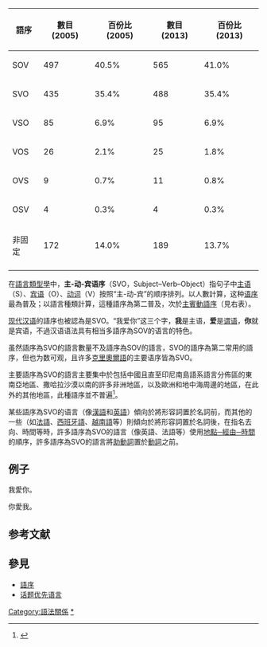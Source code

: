 {{noteTA
|1=zh-cn:语法;zh-hk:文法;zh-tw:文法;語法=>zh-tw:文法;
|2=zh-cn:单词;zh-tw:單字;單詞=>zh-tw:單字;
}}
{{Redirect2|SVO|位于莫斯科的机场|谢列梅捷沃国际机场}}
{| class="wikitable"
|-
! 語序 !! 數目 (2005) !! 百份比 (2005) !! 數目 (2013) !! 百份比 (2013)
|-
| SOV || 497 || 40.5% || 565 || 41.0%
|-
| SVO || 435 || 35.4% || 488 || 35.4%
|-
| VSO || 85 || 6.9% || 95 || 6.9%
|-
| VOS || 26 || 2.1% || 25 || 1.8%
|-
| OVS || 9 || 0.7% || 11 || 0.8%
|-
| OSV || 4 || 0.3% || 4 || 0.3%
|-
| 非固定 || 172 || 14.0% || 189 || 13.7%
|-
|}
在[[語言類型學|語言類型學]]中，'''主-动-宾语序'''（SVO，Subject–Verb–Object）指句子中[[主语|主语]]（S）、[[宾语|宾语]]（O）、[[动词|动词]]（V）按照“主-动-宾”的顺序排列。以人數計算，这种[[语序|语序]]最為普及；以語言種類計算，這種語序為第二普及，次於[[主賓動語序|主賓動語序]]（見右表）。

[[现代汉语|现代汉语]]的語序也被認為是SVO。“我爱你”这三个字，'''我'''是主语，'''爱'''是[[谓语|谓语]]，'''你'''就是宾语，不過汉语语法具有相当多語序為SOV的语言的特色。

虽然語序為SVO的語言數量不及語序為SOV的語言，SVO的語序為第二常用的語序，但也为数可观，且许多[[克里奧爾語|克里奧爾語]]的主要语序皆為SVO。

主要語序為SVO的語言主要集中於包括中國且直至印尼南島語系語言分佈區的東南亞地區、撒哈拉沙漠以南的許多非洲地區，以及歐洲和地中海周邊的地區，在此外的其他地區，此種語序並不普遍<ref>{{Cite web |url=http://wals.info/chapter/81 |title=存档副本 |accessdate=2012-09-10 |archive-date=2020-11-09 |archive-url=https://web.archive.org/web/20201109060414/https://wals.info/chapter/81 |dead-url=no }}</ref>。

某些語序為SVO的语言（像[[漢語|漢語]]和[[英語|英語]]）傾向於將形容詞置於名詞前，而其他的一些（如[[法語|法語]]、[[西班牙語|西班牙語]]、[[越南語|越南語]]等）則傾向於將形容詞置於名詞後，在指名去向、時間等時，許多語序為SVO的語言（像英語、法語等）使用[[地點─經由─時間|地點─經由─時間]]的順序，許多語序為SVO的語言將[[助動詞|助動詞]]置於[[動詞|動詞]]之前。

==例子==

我愛你。

你愛我。

== 参考文献 ==
{{reflist}}

== 參見 ==
* [[語序|語序]]
* [[话题优先语言|话题优先语言]]

{{lang-stub}}

{{語言類型學}}
{{漢語語法概念}}
[[Category:語法關係|Category:語法關係]]
[[Category:主謂賓語序語言|*]]